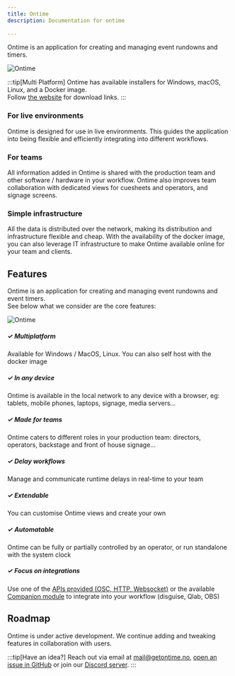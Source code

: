 ```yaml
---
title: Ontime
description: Documentation for ontime
    
---
```


Ontime is an application for creating and managing event rundowns and timers.

![Ontime](../../../assets/images/ontime-overview.webp)

:::tip[Multi Platform]
Ontime has available installers for Windows, macOS, Linux, and a Docker image. \
Follow [the website](https://www.getontime.no) for download links.
:::

### For live environments
Ontime is designed for use in live environments.
This guides the application into being flexible and efficiently integrating into different workflows.

### For teams
All information added in Ontime is shared with the production team and other software / hardware in your workflow.
Ontime also improves team collaboration with dedicated views for cuesheets and operators, and signage screens.

### Simple infrastructure
All the data is distributed over the network, making its distribution and infrastructure flexible and cheap.
With the availability of the docker image, you can also leverage IT infrastructure to make Ontime available online for your team and clients.

## Features
Ontime is an application for creating and managing event rundowns and event timers. \
See below what we consider are the core features:

![Ontime](../../../assets/images/ontime-for-all.png)

##### ✓ Multiplatform
Available for Windows / MacOS, Linux. You can also self host with the docker image

##### ✓ In any device
Ontime is available in the local network to any device with a browser, eg: tablets, mobile phones, laptops, signage, media servers...

##### ✓ Made for teams
Ontime caters to different roles in your production team: directors, operators, backstage and front of house signage...

##### ✓ Delay workflows
Manage and communicate runtime delays in real-time to your team

##### ✓ Extendable
You can customise Ontime views and create your own

##### ✓ Automatable
Ontime can be fully or partially controlled by an operator, or run standalone with the system clock

##### ✓ Focus on integrations
Use one of the [APIs provided (OSC, HTTP, Websocket)](/api) or the available [Companion module](https://bitfocus.io/connections/getontime-ontime) to integrate into your workflow (disguise, Qlab, OBS)

## Roadmap

Ontime is under active development. We continue adding and tweaking features in collaboration with users.

:::tip[Have an idea?]
Reach out via email at [mail@getontime.no](mailto:mail@getontime.no), [open an issue in GitHub](https://github.com/cpvalente/ontime/issues) or join our [Discord server](https://discord.com/invite/eje3CSUEXm).
:::
